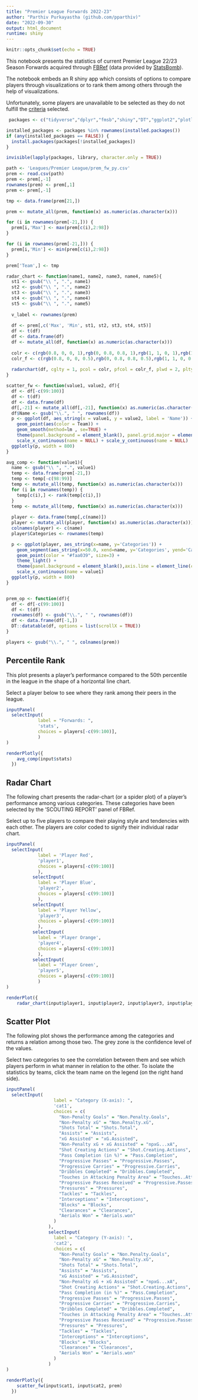 ```yaml
---
title: "Premier League Forwards 2022-23"
author: "Parthiv Purkayastha (github.com/pparthiv)"
date: "2022-09-30"
output: html_document
runtime: shiny
---
```


```r
knitr::opts_chunk$set(echo = TRUE)
```

This notebook presents the statistics of current Premier League 22/23 Season Forwards acquired through [FBRef](https://fbref.com/en/) (data provided by [StatsBomb](https://statsbomb.com/)).

The notebook embeds an R shiny app which consists of options to compare players through visualizations or to rank them among others through the help of visualizations.

Unfortunately, some players are unavailable to be selected as they do not fulfill the [criteria](https://fbref.com/en/about/scouting-reports-explained) selected.

```r
 packages <- c("tidyverse","dplyr","fmsb","shiny","DT","ggplot2","plotly")

installed_packages <- packages %in% rownames(installed.packages())
if (any(installed_packages == FALSE)) {
  install.packages(packages[!installed_packages])
}

invisible(lapply(packages, library, character.only = TRUE))
```

```r
path <- 'Leagues/Premier League/prem_fw_py.csv'
prem <- read.csv(path)
prem <- prem[,-1]
rownames(prem) <- prem[,1]
prem <- prem[,-1]

tmp <- data.frame(prem[21,])

prem <- mutate_all(prem, function(x) as.numeric(as.character(x)))

for (i in rownames(prem[-21,])) {
  prem[i,'Max'] <- max(prem[c(i),2:98])
}

for (i in rownames(prem[-21,])) {
  prem[i,'Min'] <- min(prem[c(i),2:98])
}

prem['Team',] <- tmp
```

```r
radar_chart <- function(name1, name2, name3, name4, name5){
  st1 <- gsub("\\ ", ".", name1)
  st2 <- gsub("\\ ", ".", name2)
  st3 <- gsub("\\ ", ".", name3)
  st4 <- gsub("\\ ", ".", name4)
  st5 <- gsub("\\ ", ".", name5)
  
  v_label <- rownames(prem)
  
  df <- prem[,c('Max', 'Min', st1, st2, st3, st4, st5)]
  df <- t(df)
  df <- data.frame(df)
  df <- mutate_all(df, function(x) as.numeric(as.character(x)))
  
  colr <- c(rgb(0.8, 0, 0, 1),rgb(0, 0.8, 0.8, 1),rgb(1, 1, 0, 1),rgb(1, 0.4, 0, 1),rgb(0, 1, 0.2, 1))
  colr_f <- c(rgb(0.8, 0, 0, 0.5),rgb(0, 0.8, 0.8, 0.5),rgb(1, 1, 0, 0.5),rgb(1, 0.4, 0, 0.5),rgb(0, 1, 0.2, 0.5))
  
  radarchart(df, cglty = 1, pcol = colr, pfcol = colr_f, plwd = 2, plty = 1, vlabels = v_label, vlcex = 0.75)
}

scatter_fw <- function(value1, value2, df){
  df <- df[-c(99:100)]
  df <- t(df)
  df <- data.frame(df)
  df[,-21] <- mutate_all(df[,-21], function(x) as.numeric(as.character(x)))
  df$Name <- gsub("\\.", " ", rownames(df))
  p <- ggplot(df, aes_string(x = value1, y = value2, label = 'Name')) +
    geom_point(aes(color = Team)) +
    geom_smooth(method=lm , se=TRUE) +
    theme(panel.background = element_blank(), panel.grid.major = element_blank(),panel.grid.minor = element_blank(),axis.line = element_line(colour = "black"),panel.border = element_rect(colour = "black", fill=NA, size=0.5)) +
    scale_x_continuous(name = NULL) + scale_y_continuous(name = NULL)
  ggplotly(p, width = 800)
}

avg_comp <- function(value1){
  name <- gsub("\\ ", ".", value1)
  temp <- data.frame(prem[-21,])
  temp <- temp[-c(98:99)]
  temp <- mutate_all(temp, function(x) as.numeric(as.character(x)))
  for (i in rownames(temp)) {
    temp[c(i),] <- rank(temp[c(i),])
  }
  temp <- mutate_all(temp, function(x) as.numeric(as.character(x)))
  
  player <- data.frame(temp[,c(name)])
  player <- mutate_all(player, function(x) as.numeric(as.character(x)))
  colnames(player) <- c(name)
  player$Categories <- rownames(temp)

  p <- ggplot(player, aes_string(x=name, y='Categories')) +
    geom_segment(aes_string(x=50.0, xend=name, y='Categories', yend='Categories'), color = "#7aa9ff") +
    geom_point(color = "#faa039", size=3) +
    theme_light() +
    theme(panel.background = element_blank(),axis.line = element_line(colour = "black"),panel.border = element_rect(colour = "black", fill=NA, size=0.5)) +
    scale_x_continuous(name = value1)
  ggplotly(p, width = 800)
}


prem_op <- function(df){
  df <- df[-c(99:100)]
  df <- t(df)
  rownames(df) <- gsub("\\.", " ", rownames(df))
  df <- data.frame(df[-1,])
  DT::datatable(df, options = list(scrollX = TRUE))
}

players <- gsub("\\.", " ", colnames(prem))
```

## Percentile Rank

This plot presents a player's performance compared to the 50th percentile in the league in the shape of a horizontal line chart.

Select a player below to see where they rank among their peers in the league.

```r

inputPanel(
  selectInput(
            label = "Forwards: ",
            'stats',
            choices = players[-c(99:100)],
            )
)

renderPlotly({
    avg_comp(input$stats)
  })

```

## Radar Chart

The following chart presents the radar-chart (or a spider plot) of a player's performance among various categories. These categories have been selected by the 'SCOUTING REPORT' panel of FBRef.

Select up to five players to compare their playing style and tendencies with each other. The players are color coded to signify their individual radar chart.

```r
inputPanel(
  selectInput(
            label = 'Player Red',
            'player1',
            choices = players[-c(99:100)]
            ),
          selectInput(
            label = 'Player Blue',
            'player2',
            choices = players[-c(99:100)]
            ),
          selectInput(
            label = 'Player Yellow',
            'player3',
            choices = players[-c(99:100)]
            ),
          selectInput(
            label = 'Player Orange',
            'player4',
            choices = players[-c(99:100)]
            ),
          selectInput(
            label = 'Player Green',
            'player5',
            choices = players[-c(99:100)]
            )
)

renderPlot({
    radar_chart(input$player1, input$player2, input$player3, input$player4, input$player5)}, height = 750, width = 750)
```

## Scatter Plot

The following plot shows the performance among the categories and returns a relation among those two. The grey zone is the confidence level of the values.

Select two categories to see the correlation between them and see which players perform in what manner in relation to the other. To isolate the statistics by teams, click the team name on the legend (on the right hand side).

```r

inputPanel(
  selectInput(
                  label = "Category (X-axis): ",
                  'cat1',
                  choices = c(
                    "Non-Penalty Goals" = "Non.Penalty.Goals",
                    "Non-Penalty xG" = "Non.Penalty.xG",
                    "Shots Total" = "Shots.Total",
                    "Assists" = "Assists",
                    "xG Assisted" = "xG.Assisted",
                    "Non-Penalty xG + xG Assisted" = "npxG...xA",
                    "Shot Creating Actions" = "Shot.Creating.Actions",
                    "Pass Completion (in %)" = "Pass.Completion",
                    "Progressive Passes" = "Progressive.Passes",
                    "Progressive Carries" = "Progressive.Carries",
                    "Dribbles Completed" = "Dribbles.Completed",
                    "Touches in Attacking Penalty Area" = "Touches..Att.Pen.",
                    "Progressive Passes Received" = "Progressive.Passes.Rec",
                    "Pressures" = "Pressures",
                    "Tackles" = "Tackles",
                    "Interceptions" = "Interceptions",
                    "Blocks" = "Blocks",
                    "Clearances" = "Clearances",
                    "Aerials Won" = "Aerials.won"
                  )
                ),
                selectInput(
                  label = "Category (Y-axis): ",
                  'cat2',
                  choices = c(
                    "Non-Penalty Goals" = "Non.Penalty.Goals",
                    "Non-Penalty xG" = "Non.Penalty.xG",
                    "Shots Total" = "Shots.Total",
                    "Assists" = "Assists",
                    "xG Assisted" = "xG.Assisted",
                    "Non-Penalty xG + xG Assisted" = "npxG...xA",
                    "Shot Creating Actions" = "Shot.Creating.Actions",
                    "Pass Completion (in %)" = "Pass.Completion",
                    "Progressive Passes" = "Progressive.Passes",
                    "Progressive Carries" = "Progressive.Carries",
                    "Dribbles Completed" = "Dribbles.Completed",
                    "Touches in Attacking Penalty Area" = "Touches..Att.Pen.",
                    "Progressive Passes Received" = "Progressive.Passes.Rec",
                    "Pressures" = "Pressures",
                    "Tackles" = "Tackles",
                    "Interceptions" = "Interceptions",
                    "Blocks" = "Blocks",
                    "Clearances" = "Clearances",
                    "Aerials Won" = "Aerials.won"
                  )
                )
)

renderPlotly({
    scatter_fw(input$cat1, input$cat2, prem)
  })
```

